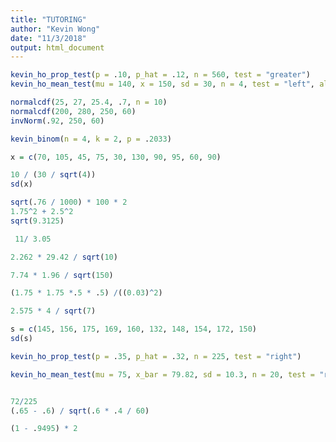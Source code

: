 ```yaml
---
title: "TUTORING"
author: "Kevin Wong"
date: "11/3/2018"
output: html_document
---
```


```r
kevin_ho_prop_test(p = .10, p_hat = .12, n = 560, test = "greater")
kevin_ho_mean_test(mu = 140, x = 150, sd = 30, n = 4, test = "left", alpha = 0.01, type = "z")

normalcdf(25, 27, 25.4, .7, n = 10)
normalcdf(200, 280, 250, 60)
invNorm(.92, 250, 60)

kevin_binom(n = 4, k = 2, p = .2033)

x = c(70, 105, 45, 75, 30, 130, 90, 95, 60, 90)

10 / (30 / sqrt(4))
sd(x)

sqrt(.76 / 1000) * 100 * 2
1.75^2 + 2.5^2
sqrt(9.3125)

 11/ 3.05
```
```r
2.262 * 29.42 / sqrt(10)

7.74 * 1.96 / sqrt(150)

(1.75 * 1.75 *.5 * .5) /((0.03)^2)

2.575 * 4 / sqrt(7)

s = c(145, 156, 175, 169, 160, 132, 148, 154, 172, 150)
sd(s)
```
```r
kevin_ho_prop_test(p = .35, p_hat = .32, n = 225, test = "right")

kevin_ho_mean_test(mu = 75, x_bar = 79.82, sd = 10.3, n = 20, test = "right", alpha = 0.01, type = "t")


72/225
(.65 - .6) / sqrt(.6 * .4 / 60)

(1 - .9495) * 2
```

